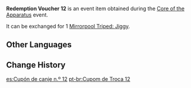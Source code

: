 {{Item Infobox
|id           = 101878
|image        = Item Redemption Voucher 12.png
|type         = Event Items
|group        = Redemption Vouchers
|description  = Used to redeem [[Mirrorpool Triped: Jiggy]]
|source1      = [[Core of the Apparatus]] Event
|event        = Core of the Apparatus
}}
'''Redemption Voucher 12''' is an event item obtained during the [[Core of the Apparatus]] event.

It can be exchanged for 1 [[Mirrorpool Triped: Jiggy]].

==Other Languages==
{{Other Languages
|default_hidden = 1
|en      = Redemption Voucher 12
|zhs     = 兑换券12号
|zhs_rm  = Duìhuàn-quàn Shí'èr Hào
|zht     = 兌換券12號
|zht_rm  = Duìhuàn-quàn Shí'èr Hào
|ja      = 引換券12
|ja_rm   = Hikikaeken Juuni
|ko      = 교환 쿠폰 12호
|ko_rm   = Gyohwan Kupon Sibiho
|es      = Cupón de canje n.º 12
|fr      = Coupon d'échange 12
|ru      = Купон обмена №12
|th      = คูปองแลกรับหมายเลข 12
|th_rm   = 
|vi      = Phiếu Quà Tặng 12
|de      = Gutschein Nr.12
|id      = Kupon Penukaran 12
|pt      = Cupom de Troca 12
}}

==Change History==
{{Change History|2.7}}

[[es:Cupón de canje n.º 12]]
[[pt-br:Cupom de Troca 12]]